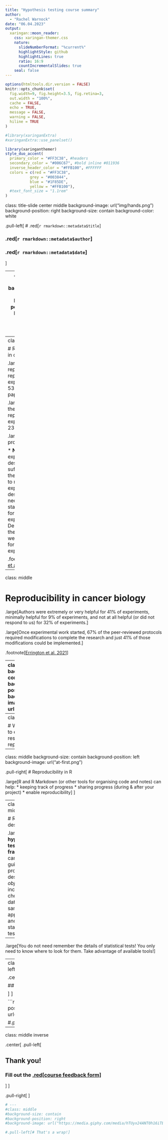 ```yaml
---
title: "Hypothesis testing course summary"
author: 
  - "Rachel Warnock"
date: "06.04.2023"
output:
  xaringan::moon_reader:
    css: xaringan-themer.css
    nature:
      slideNumberFormat: "%current%"
      highlightStyle: github
      highlightLines: true
      ratio: 16:9
      countIncrementalSlides: true
    seal: false
---
```


```r
options(htmltools.dir.version = FALSE)
knitr::opts_chunk$set(
  fig.width=9, fig.height=3.5, fig.retina=3,
  out.width = "100%",
  cache = FALSE,
  echo = TRUE,
  message = FALSE, 
  warning = FALSE,
  hiline = TRUE
)

#library(xaringanExtra)
#xaringanExtra::use_panelset()
```

```r
library(xaringanthemer)
style_duo_accent(
  primary_color = "#FF3C38", #headers
  secondary_color = "#006C67", #bold inline #011936
  inverse_header_color = "#FFB100", #FFFFFF
  colors = c(red = "#FF3C38",
           grey = "#003844",
           blue = "#1F85DE",
           yellow = "#FFB100"),
  #text_font_size = "1.1rem"
)
```

class: title-slide center middle
background-image: url("img/hands.png")
background-position: right
background-size: contain
background-color: white

.pull-left[
# .red[`r rmarkdown::metadata$title`]

### .red[`r rmarkdown::metadata$author`]

### .red[`r rmarkdown::metadata$date`]
]

---
class: middle center
background-size: contain
background-position: middle
background-image: url("reprod-study.png")

---
class: middle
```css
   .large { font-size: 130% }
```

# Reproducibility in cancer biology

.large[Aim: replicate (and reproduce) 193 experiments from 53 high-impact papers.]

.large[In the end, they were able to repeat 50
experiments from 23 papers.]

.large[The problems:

* **None** of the 193 experiments
were described in sufficient detail in the original paper to repeat the experiment.
* Key descriptive details necessary for statistics available for only 4 of 193 experiments.
* Despite contacting the authors, they were missing data for 68% of experiments.]


.footnote[[Errington et al. 2021](https://elifesciences.org/articles/67995)]

---
class: middle 

# Reproducibility in cancer biology

.large[Authors were extremely or very helpful for 41% of experiments, minimally helpful for 9% of experiments, and not at all helpful (or did not respond to us) for 32% of experiments.]

.large[Once experimental work started, 67% of the peer-reviewed protocols required modifications to complete the research and just 41% of those modifications could be implemented.]

.footnote[[Errington et al. 2021](https://elifesciences.org/articles/67995)]

---
class: middle
background-size: contain
background-position: right
background-image: url("barriers.png")

.pull-left[
.large["*It is hard to assess whether reported findings are credible.*"]
.pull-left[
.footnote[[Errington et al. 2021](https://elifesciences.org/articles/67995)]
]
]

---
class: middle

# What will *you* do to ensure your research is reproducibile?

---
class: middle
background-size: contain
background-position: left
background-image: url("at-first.png")

.pull-right[
# Reproducibility in R

.large[R and R Markdown (or other tools for organising code and notes) can help:
* keeping track of progress
* sharing progress (during & after your project)
* enable reproducibility
]
]

---
class: middle

# Research design

.large[A **hypothesis testing framework** can help guide your project design *objectively*, including choice of data, sampling approach and statistical tests.]

--

.large[You do not need remember the details of statistical tests! You only need to know where to look for them. Take advantage of available tools!]

---
class: middle inverse
background-size: contain
background-position: left
background-image: url("img/team_effort.jpg")

.center[
.pull-right[

## When in doubt, ask your peers!

]
]


```r
# ---
#class: middle
#background-size: contain
#background-position: right
#background-image: url("https://media.giphy.com/media/hTUyx24ANT0h16iTE0/giphy.gif")

#.pull-left[# That's a wrap!]
```




---
class: middle inverse

.center[
.pull-left[

## Thank you!

### Fill out the [.red[course feedback form]](https://forms.gle/9EePRYnJSHipNc1V8)
]
]



.pull-right[
<center><img src="https://mochimochiland.com/wp-content/uploads/cheerupDRAFT1sm.gif" alt="" height="300px" /></center>
]


```r
# ---
#class: middle
#background-size: contain
#background-position: right
#background-image: url("https://media.giphy.com/media/hTUyx24ANT0h16iTE0/giphy.gif")

#.pull-left[# That's a wrap!]
```


